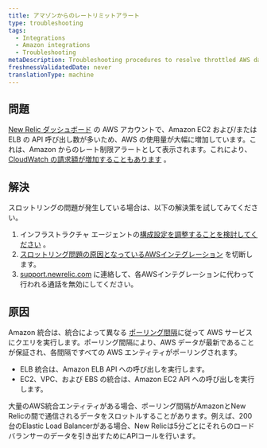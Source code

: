 ```yaml
---
title: アマゾンからのレートリミットアラート
type: troubleshooting
tags:
  - Integrations
  - Amazon integrations
  - Troubleshooting
metaDescription: Troubleshooting procedures to resolve throttled AWS data with your infrastructure integration.
freshnessValidatedDate: never
translationType: machine
---
```


## 問題

[New Relic ダッシュボード](/docs/infrastructure/new-relic-infrastructure/data-instrumentation/new-relic-apm-data-infrastructure) の AWS アカウントで、Amazon EC2 および/または ELB の API 呼び出し数が多いため、AWS の使用量が大幅に増加しています。これは、Amazon からのレート制限アラートとして表示されます。これにより、 [CloudWatch の請求額が増加することもあります](/docs/infrastructure/infrastructure-integrations/troubleshooting/cloudwatch-billing-issues) 。

## 解決

スロットリングの問題が発生している場合は、以下の解決策を試してみてください。

1. インフラストラクチャ エージェントの[構成設定を調整することを検討してください](/docs/infrastructure/new-relic-infrastructure/configuration/configure-infrastructure-agent) 。
2. [スロットリング問題の原因となっているAWSインテグレーション](/docs/infrastructure/infrastructure-integrations/getting-started/connect-aws-integrations-infrastructure#disconnect) を切断します。
3. [support.newrelic.com](https://support.newrelic.com/) に連絡して、各AWSインテグレーションに代わって行われる通話を無効にしてください。

## 原因

Amazon 統合は、統合によって異なる [ポーリング間隔](/docs/infrastructure/infrastructure-integrations/amazon-integrations/aws-polling-intervals-infrastructure-integrations)に従って AWS サービスにクエリを実行します。ポーリング間隔により、AWS データが最新であることが保証され、各間隔ですべての AWS エンティティがポーリングされます。

* ELB 統合は、Amazon ELB API への呼び出しを実行します。
* EC2、VPC、および EBS の統合は、Amazon EC2 API への呼び出しを実行します。

大量のAWS統合エンティティがある場合、ポーリング間隔がAmazonとNew Relicの間で通信されるデータをスロットルすることがあります。例えば、200台のElastic Load Balancerがある場合、New Relicは5分ごとにそれらのロードバランサーのデータを引き出すためにAPIコールを行います。
